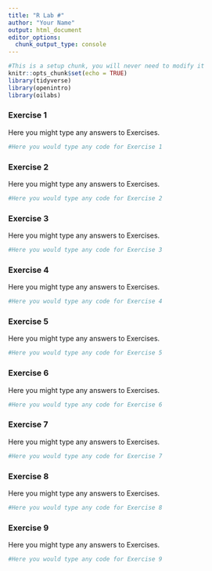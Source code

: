 ```yaml
---
title: "R Lab #"
author: "Your Name"
output: html_document
editor_options: 
  chunk_output_type: console
---
```


```r
#This is a setup chunk, you will never need to modify it
knitr::opts_chunk$set(echo = TRUE)
library(tidyverse)
library(openintro)
library(oilabs)
```

### Exercise 1

Here you might type any answers to Exercises.

```r
#Here you would type any code for Exercise 1
```

### Exercise 2

Here you might type any answers to Exercises.

```r
#Here you would type any code for Exercise 2
```


### Exercise 3

Here you might type any answers to Exercises.

```r
#Here you would type any code for Exercise 3
```

### Exercise 4

Here you might type any answers to Exercises.

```r
#Here you would type any code for Exercise 4
```

### Exercise 5

Here you might type any answers to Exercises.

```r
#Here you would type any code for Exercise 5
```

### Exercise 6

Here you might type any answers to Exercises.

```r
#Here you would type any code for Exercise 6
```

### Exercise 7

Here you might type any answers to Exercises.

```r
#Here you would type any code for Exercise 7
```

### Exercise 8

Here you might type any answers to Exercises.

```r
#Here you would type any code for Exercise 8
```

### Exercise 9

Here you might type any answers to Exercises.

```r
#Here you would type any code for Exercise 9
```


